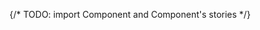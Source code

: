 
{/* TODO: import Component and Component's stories */}


<Meta of={RadioButtonStories} />

<Title />

{/* Table of Contents */}

* [Overview](#overview)
* [Props](#props)
* [Usage](#usage)
* [Variants](#variants)

## Overview

Radio buttons are intended for selecting one option among mutually exclusive choices, rather than multiple options.

<Primary />

## Props

<Controls />

## Usage

* Radio buttons are recommended to allow user to select a single item from a multiple item list. Only one radio button can be selected at the time.
* Radio button should take part of a list of radio button that include a least two choices, and include mutually exclusive option (each option must be independent from every other option in the list).
* It's best to avoid nesting radio buttons or using them to select multiple options.

## Variants

{/* TODO: Define component variants that can be used by other developers */}

### Overview

When using list of `mas-radio-button`s, they have to be grap inside a `mas-radio-group` to manage.

<Canvas  of={RadioButtonStories.Overview} />

### Size

The Radio Button has two sizes available: `small` and `large`. The `small` size is used by default.

<Canvas of={RadioButtonStories.Size}/>

## Guidelines

* Best practices are available [here](https://zeroheight.com/9b39bb2a0/p/62eca3-radio-button/b/914f72)

## Feedback & contact

* Help us improve this pattern by providing feedback, asking questions, and leaving any other comments [here](https://github.com/bouygues-construction/design-system-bycn/issues/new)
